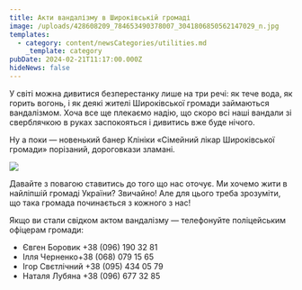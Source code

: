 ```yaml
---
title: Акти вандалізму в Широківській громаді
image: /uploads/428608209_784653490378007_3041806850562147029_n.jpg
templates:
  - category: content/newsCategories/utilities.md
    _template: category
pubDate: 2024-02-21T11:17:00.000Z
hideNews: false
---
```


У світі можна дивитися безперестанку лише на три речі: як тече вода, як горить вогонь, і як деякі жителі Широківської громади займаються вандалізмом. Хоча все ще плекаємо надію, що скоро всі наші вандали зі сверблячкою в руках заспокояться і дивитись вже буде нічого.

Ну а поки — новенький банер Клініки «Сімейний лікар Широківської громади» порізаний, дороговкази зламані. 

![](/uploads/428605709_784653470378009_2540289817009276871_n.jpg)

Давайте з повагою ставитись до того що нас оточує. Ми хочемо жити в найліпшій громаді України? Звичайно! Але для цього треба зрозуміти, що така громада починається з кожного з нас! 

Якщо ви стали свідком актом вандалізму — телефонуйте поліцейським офіцерам громади: 

* Євген Боровик +38 (096) 190 32 81
* Ілля Черненко+38 (068) 079 15 65
* Ігор Свєтлічний +38 (095) 434 05 79
* Наталя Лубяна +38 (096) 677 32 85
